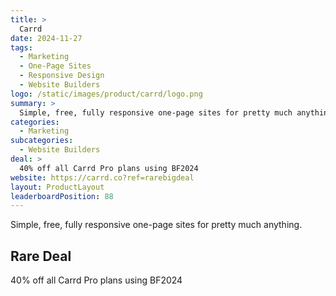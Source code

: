 ```yaml
---
title: >
  Carrd
date: 2024-11-27
tags:
  - Marketing
  - One-Page Sites
  - Responsive Design
  - Website Builders
logo: /static/images/product/carrd/logo.png
summary: >
  Simple, free, fully responsive one-page sites for pretty much anything.
categories:
  - Marketing
subcategories:
  - Website Builders
deal: >
  40% off all Carrd Pro plans using BF2024
website: https://carrd.co?ref=rarebigdeal
layout: ProductLayout
leaderboardPosition: 88
---
```

Simple, free, fully responsive one-page sites for pretty much anything.

## Rare Deal

40% off all Carrd Pro plans using BF2024
